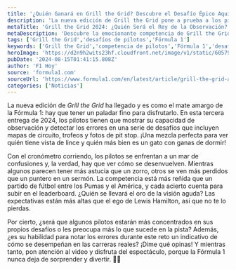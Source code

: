 ```yaml
---
title: '¿Quién Ganará en Grill the Grid? Descubre el Desafío Épico Aquí!'
description: 'La nueva edición de Grill the Grid pone a prueba a los pilotos en un emocionante desafío de observación. ¿Quién tendrá la vista más aguda y brillará en la pista?'
metaTitle: 'Grill the Grid 2024: ¿Quién Será el Rey de la Observación?'
metaDescription: 'Descubre la emocionante competencia de Grill the Grid 2024. Pilotos, desafíos y sorpresas te esperan en este increíble evento de Fórmula 1.'
tags: ['Grill the Grid','desafíos de pilotos','Fórmula 1']
keywords: ['Grill the Grid','competencia de pilotos','Fórmula 1','desafío de observación','eventos de motor']
heroImage: 'https://d2n9h2wits23hf.cloudfront.net/image/v1/static/6057949432001/e202e90f-49da-4825-870e-73a2c35b3a52/daf16ddd-7dbc-4e03-b33c-6ea3b3e8b5f9/640x360/match/image.jpg'
pubDate: '2024-08-15T01:41:15.808Z'
author: 'F1 Hoy'
source: 'formula1.com'
sourceUrl: 'https://www.formula1.com/en/latest/article/grill-the-grid-attention-to-detail-is-put-to-the-test-as-the-drivers-puzzle-over-the-spot-the-mistake-challenge.pVoAiI1UOzvvXFwvpE2PK'
categories: ['Noticias']
---
```

La nueva edición de *Grill the Grid* ha llegado y es como el mate amargo de la Fórmula 1: hay que tener un paladar fino para disfrutarlo. En esta tercera entrega de 2024, los pilotos tienen que mostrar su capacidad de observación y detectar los errores en una serie de desafíos que incluyen mapas de circuito, trofeos y fotos de pit stop. ¡Una mezcla perfecta para ver quién tiene vista de lince y quién más bien es un gato con ganas de dormir!

Con el cronómetro corriendo, los pilotos se enfrentan a un mar de confusiones y, la verdad, hay que ver cómo se desenvuelven. Mientras algunos parecen tener más astucia que un zorro, otros se ven más perdidos que un puntero en un sermón. La competencia está más reñida que un partido de fútbol entre los Pumas y el América, y cada acierto cuenta para subir en el leaderboard. ¿Quién se llevará el oro de la visión aguda? Las expectativas están más altas que el ego de Lewis Hamilton, así que no te lo pierdas.

Por cierto, ¿será que algunos pilotos estarán más concentrados en sus propios desafíos o les preocupa más lo que sucede en la pista? Además, ¿es su habilidad para notar los errores durante este reto un indicativo de cómo se desempeñan en las carreras reales? ¡Dime qué opinas! Y mientras tanto, pon atención al video y disfruta del espectáculo, porque la Fórmula 1 nunca deja de sorprender y divertir. 🚗💨


